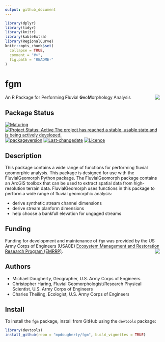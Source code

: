 ```yaml
---
output: github_document
---
```

<!-- rmarkdown v1 -->
<!-- README.md is generated from README.Rmd. Please edit that file -->

```r
library(dplyr)
library(tidyr)
library(knitr)
library(kableExtra)
library(RegionalCurve)
knitr::opts_chunk$set(
  collapse = TRUE,
  comment = "#>",
  fig.path = "README-"
)
```


# fgm
An R Package for Performing **F**luvial **G**eo**M**orphology Analysis <img src="man/figures/castle.png" align="right" />

## Package Status
[![Maturing](https://img.shields.io/badge/lifecycle-maturing-blue.svg)](https://www.tidyverse.org/lifecycle)
[![Project Status: Active The project has reached a stable, usable state and is being actively developed.](https://www.repostatus.org/badges/latest/active.svg)](https://www.repostatus.org/#active)
[![packageversion](https://img.shields.io/badge/Package%20version-0.1.9-orange.svg?style=flat-square)](commits/master)
[![Last-changedate](https://img.shields.io/badge/last%20change-`r gsub('-', '--', Sys.Date())`-yellowgreen.svg)](/commits/master)
[![Licence](https://img.shields.io/badge/licence-CC0-blue.svg)](http://choosealicense.com/licenses/cc0-1.0/)

## Description
This package contains a wide range of functions for performing fluvial 
geomorphic analysis. This package is designed for use with the FluvialGeomorph 
Python package. The FluvialGeomorph package contains an ArcGIS toolbox that can 
be used to extract spatial data from high-resolution terrain data. 
FluvialGeomorph uses functions in this package to perform a wide range of 
fluvial geomorphic analysis:

* derive synthetic stream channel dimensions
* derive stream planform dimensions
* help choose a bankfull elevation for ungaged streams

## Funding
Funding for development and maintenance of `fgm` was provided by the US Army 
Corps of Engineers (USACE) [Ecosystem Management and Restoration
Research Program (EMRRP)](https://emrrp.el.erdc.dren.mil). <img src="man/figures/EMRRP_logo_300.png" align="right" />

## Authors
* Michael Dougherty, Geographer, U.S. Army Corps of Engineers
* Christopher Haring, Fluvial Geomorphologist/Research Physical Scientist, U.S. Army Corps of Engineers
* Charles Theiling, Ecologist, U.S. Army Corps of Engineers

## Install
To install the `fgm` package, install from GitHub using the `devtools` package:

```r
library(devtools)
install_github(repo = "mpdougherty/fgm", build_vignettes = TRUE)
```
